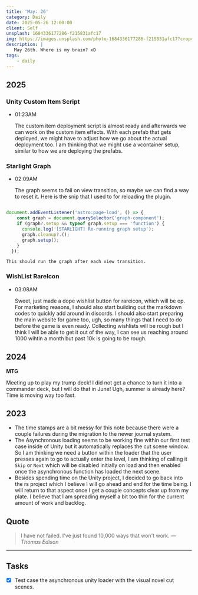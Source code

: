 ```yaml
---
title: 'May: 26'
category: Daily
date: 2025-05-26 12:00:00
client: Self
unsplash: 1684336177286-f215831afc17
img: https://images.unsplash.com/photo-1684336177286-f215831afc17?crop=entropy&cs=srgb&fm=jpg&ixid=MnwzNjM5Nzd8MHwxfHJhbmRvbXx8fHx8fHx8fDE2ODE3NDg2ODY&ixlib=rb-4.0.3&q=85
description: |
   May 26th. Where is my brain? xD
tags:
    - daily
---
```


## 2025

### Unity Custom Item Script

-   01:23AM

    The custom item deployment script is almost ready and afterwards we can work on the custom item effects.
    With each prefab that gets deployed, we might have to adjust how we go about the actual deployment too.
    I am thinking that we might use a vcontainer setup, similar to how we are deploying the prefabs.

### Starlight Graph

-   02:09AM

    The graph seems to fail on view transition, so maybe we can find a way to reset it.
    Here is the snip that I used to for reloading the plugin.

```js

document.addEventListener('astro:page-load', () => {
    const graph = document.querySelector('graph-component');
    if (graph?.setup && typeof graph.setup === 'function') {
      console.log('[STARLIGHT] Re-running graph setup');
      graph.cleanup?.();
      graph.setup();
    }
  });

```

    This should run the graph after each view transition.

### WishList RareIcon

-   03:08AM

    Sweet, just made a dope wishlist button for rareicon, which will be op.
    For marketing reasons, I should also start building out the markdown codes to quickly add around in discords.
    I should also start preparing the main website for game too, ugh, so many things that I need to do before the game is even ready.
    Collecting wishlists will be rough but I think I will be able to get it out of the way, I can see us reaching around 1000 wihtin a month but past 10k is going to be rough.

## 2024

**MTG**

Meeting up to play my trump deck!
I did not get a chance to turn it into a commander deck, but I will do that in June!
Ugh, summer is already here? Time is moving way too fast.


## 2023


- The time stamps are a bit messy for this note because there were a couple failures during the migration to the newer journal system. 
- The Asynchronous loading seems to be working fine within our first test case inside of Unity but it automatically replaces the cut scene window. So I am thinking we need a button within the loader that the user presses again to go to actually enter the level, I am thinking of calling it `Skip` or `Next` which will be disabled initially on load and then enabled once the asynchronous function has loaded the next scene. 
- Besides spending time on the Unity project, I decided to go back into the rs project which I believe I will go ahead and end for the time being. I will return to that aspect once I get a couple concepts clear up from my plate. I believe that I am spreading myself a bit too thin for the current amount of work and backlog.

## Quote

> I have not failed. I've just found 10,000 ways that won't work.
> — <cite>Thomas Edison</cite>

---

## Tasks

- [x] Test case the asynchronous unity loader with the visual novel cut scenes.